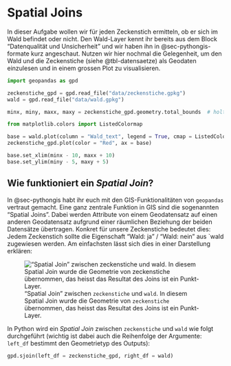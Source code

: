 # Spatial Joins {#sec-spatialjoin}

In dieser Aufgabe wollen wir für jeden Zeckenstich ermitteln, ob er sich im Wald befindet oder nicht. Den Wald-Layer kennt ihr bereits aus dem Block "Datenqualität und Unsicherheit" und wir haben ihn in @sec-pythongis-formate kurz angeschaut. Nutzen wir hier nochmal die Gelegenheit, um den Wald und die Zeckenstiche (siehe @tbl-datensaetze) als Geodaten einzulesen und in einem grossen Plot zu visualisieren.

```python
import geopandas as gpd

zeckenstiche_gpd = gpd.read_file("data/zeckenstiche.gpkg")
wald = gpd.read_file("data/wald.gpkg")

minx, miny, maxx, maxy = zeckenstiche_gpd.geometry.total_bounds  # holt die x und y min bzw. max werte und speichert diese in 4 variabeln

from matplotlib.colors import ListedColormap

base = wald.plot(column = "Wald_text", legend = True, cmap = ListedColormap(["green","lightgrey"]))
zeckenstiche_gpd.plot(color = "Red", ax = base)

base.set_xlim(minx - 10, maxx + 10) 
base.set_ylim(miny - 5, maxy + 5)
```

## Wie funktioniert ein *Spatial Join*?

In @sec-pythongis habt ihr euch mit den GIS-Funktionalitäten von `geopandas` vertraut gemacht. Eine ganz zentrale Funktion in GIS sind die sogenannten "Spatial Joins". Dabei werden Attribute von einem Geodatensatz auf einen anderen Geodatensatz aufgrund einer räumlichen Beziehung der beiden Datensätze übertragen. Konkret für unsere Zeckenstiche bedeutet dies: Jedem Zeckenstich sollte die Eigenschaft "Wald: ja" / "Wald: nein" aus `wald zugewiesen werden. Am einfachsten lässt sich dies in einer Darstellung erklären:

!["Spatial Join" zwischen `zeckenstiche` und `wald`. In diesem Spatial Join wurde die Geometrie von `zeckenstiche` übernommen, das heisst das Resultat des Joins ist ein Punkt-Layer.](figures/spatialjoin.jpg){#fig-spatialjoin}

In Python wird ein *Spatial Join* zwischen `zeckenstiche` und `wald` wie folgt durchgeführt (wichtig ist dabei auch die Reihenfolge der Argumente: `left_df` bestimmt den Geometrietyp des Outputs):

```python
gpd.sjoin(left_df = zeckenstiche_gpd, right_df = wald)
```
